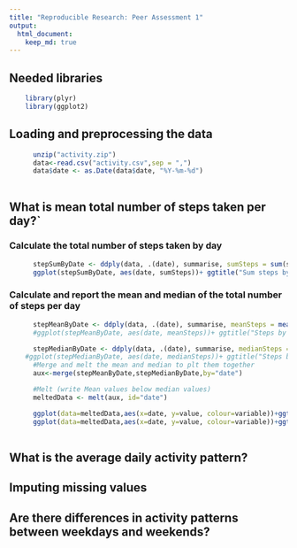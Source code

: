 ```yaml
---
title: "Reproducible Research: Peer Assessment 1"
output: 
  html_document:
    keep_md: true
---
```

## Needed libraries
```r
    library(plyr)
    library(ggplot2)
```
## Loading and preprocessing the data
```r
      unzip("activity.zip")
      data<-read.csv("activity.csv",sep = ",")
      data$date <- as.Date(data$date, "%Y-%m-%d")
      
```

## What is mean total number of steps taken per day?`
### Calculate the total number of steps taken by day
```r
      stepSumByDate <- ddply(data, .(date), summarise, sumSteps = sum(steps, na.rm = TRUE))
      ggplot(stepSumByDate, aes(date, sumSteps))+ ggtitle("Sum steps by date")+theme(plot.title = element_text(face="bold"))+geom_histogram(stat = "identity")
```
### Calculate and report the mean and median of the total number of steps per day
```r
      stepMeanByDate <- ddply(data, .(date), summarise, meanSteps = mean(steps, na.rm = TRUE))
      #ggplot(stepMeanByDate, aes(date, meanSteps))+ ggtitle("Steps by date")+theme(plot.title = element_text(face="bold"))+geom_line()

      stepMedianByDate <- ddply(data, .(date), summarise, medianSteps = median(steps, na.rm = TRUE ))
    #ggplot(stepMedianByDate, aes(date, medianSteps))+ ggtitle("Steps by date")+theme(plot.title = element_text(face="bold"))+geom_line()
      #Merge and melt the mean and median to plt them together
      aux<-merge(stepMeanByDate,stepMedianByDate,by="date")

      #Melt (write Mean values below median values)
      meltedData <- melt(aux, id="date") 

      ggplot(data=meltedData,aes(x=date, y=value, colour=variable))+ggtitle("Steps by date")+theme(plot.title = element_text(face="bold"))+geom_line()
      ggplot(data=meltedData,aes(x=date, y=value, colour=variable))+ggtitle("Steps by date")+theme(plot.title = element_text(face="bold"))+geom_line()
      
```

## What is the average daily activity pattern?



## Imputing missing values



## Are there differences in activity patterns between weekdays and weekends?
